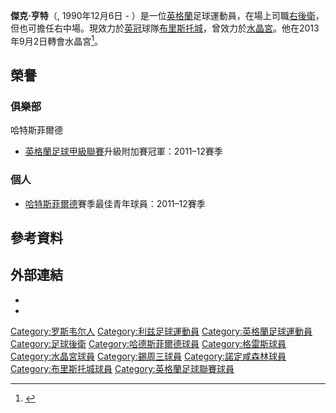 {{noteTA
|G1=Football
|G2=FAcup
}}

{{Infobox football biography
| name = 傑克·亨特<br>Jack Hunt
| image = 
| image_size = 
| caption = 
| fullname = Jack Paul Hunt<ref>{{cite web |url=https://www.efl.com/siteassets/efl-documents/efl-released-and-retained-list---2016-17.pdf |format=PDF |title=EFL Released and Retained List 2016–17 |publisher=English Football League |accessdate=5 November 2017 |archive-date=2019-10-27 |archive-url=https://web.archive.org/web/20191027234304/https://www.efl.com/siteassets/efl-documents/efl-released-and-retained-list---2016-17.pdf |dead-url=no }}</ref>
| birth_date = {{birth date and age|1990|12|6|df=y}}<ref name="11v11">{{cite web
| title = Jack Hunt
| url = https://www.11v11.com/players/jack-hunt-230674/
| publisher = 11v11
| accessdate = 5 November 2017
| archive-date = 2019-09-14
| archive-url = https://web.archive.org/web/20190914090128/https://www.11v11.com/players/jack-hunt-230674/
| dead-url = no
}}</ref>
| birth_place = [[英格蘭|英格蘭]][[羅斯韋爾|羅斯韋爾]]
| height = {{height|m=1.75}}<ref name="11v11"/>
| position = [[後衛|後衛]]
| currentclub = [[布里斯托尔城足球俱乐部|布里斯托城]]
| clubnumber = 2
| youthyears1 = 1999–2009
| youthclubs1 = [[哈德斯菲尔德足球俱乐部|哈特斯菲爾德]]
| years1 = 2009–2013
| clubs1 = [[哈德斯菲尔德足球俱乐部|哈特斯菲爾德]]
| caps1 = 104
| goals1 = 2
| years2 = 2010
| clubs2 = → [[格雷斯竞技足球俱乐部|格雷斯]] (loan)
| caps2 = 4
| goals2 = 0
| years3 = 2010–2011
| clubs3 = → [[切斯特菲尔德足球俱乐部|車士打菲特]] (loan)
| caps3 = 20
| goals3 = 0
| years4 = 2013–2016
| clubs4 = [[水晶宮足球俱樂部|水晶宮]]
| caps4 = 0
| goals4 = 0
| years5 = 2014
| clubs5 = → [[巴恩斯利足球俱乐部|班士利]] (loan)
| caps5 = 11
| goals5 = 0
| years6 = 2014
| clubs6 = → [[诺丁汉森林足球俱乐部|諾定咸森林]] (loan)
| caps6 = 17
| goals6 = 0
| years7 = 2015
| clubs7 = → [[罗瑟勒姆足球俱乐部|洛達咸]] (loan)
| caps7 = 16
| goals7 = 0
| years8 = 2015–2016
| clubs8 = → [[谢周三足球俱乐部|錫周三]] (loan)
| caps8 = 15
| goals8 = 0
| years9 = 2016–2018
| clubs9 = [[谢周三足球俱乐部|錫周三]]
| caps9 = 85
| goals9 = 0
| years10 = 2018–
| clubs10 = [[布里斯托尔城足球俱乐部|布里斯托城]]
| caps10 = 73
| goals10 = 3
| club-update = 17 October 2020 (UTC)
}}

'''傑克·亨特'''（'''{{lang-en|Jack Hunt}}''', 1990年12月6日 - ）是一位[[英格蘭|英格蘭]]足球運動員，在場上司職[[後衛|右後衛]]，但也可擔任右中場。現效力於[[英冠|英冠]]球隊[[布里斯托尔城足球俱乐部|布里斯托城]]，曾效力於[[水晶宮足球俱樂部|水晶宮]]。他在2013年9月2日轉會水晶宮<ref>{{cite news |url=http://www.dailymail.co.uk/sport/football/article-2408799/Crystal-Palace-sign-Huddersfield-defender-Jack-Hunt.html?ITO=1490&ns_mchannel=rss&ns_campaign=1490 |title=Palace confirm signing of Huddersfield defender Hunt on four-year deal |first=John |last=Drayton |date=2 September 2013 |accessdate=2 September 2013 |publisher=[[Daily_Mail|Daily Mail]] |location=London |archive-date=2016-09-18 |archive-url=https://web.archive.org/web/20160918060106/http://www.dailymail.co.uk/sport/football/article-2408799/Crystal-Palace-sign-Huddersfield-defender-Jack-Hunt.html?ITO=1490&ns_mchannel=rss&ns_campaign=1490 |dead-url=no }}</ref>。

== 榮譽 ==
=== 俱樂部 ===
;{{flagicon|ENG}} 哈特斯菲爾德
* [[英格蘭足球甲級聯賽|英格蘭足球甲級聯賽]]升級附加賽冠軍：2011–12賽季

=== 個人 ===
* [[哈德斯菲尔德足球俱乐部|哈特斯菲爾德]]賽季最佳青年球員：2011–12賽季

==參考資料==
{{Reflist}}

==外部連結==
*{{soccerbase|52946}}
*{{Soccerway}}


{{DEFAULTSORT:Hunt, Jack}}
[[Category:罗斯韦尔人|Category:罗斯韦尔人]]
[[Category:利兹足球運動員|Category:利兹足球運動員]]
[[Category:英格蘭足球運動員|Category:英格蘭足球運動員]]
[[Category:足球後衛|Category:足球後衛]]
[[Category:哈德斯菲爾德球員|Category:哈德斯菲爾德球員]]
[[Category:格雷斯球員|Category:格雷斯球員]]
[[Category:水晶宮球員|Category:水晶宮球員]]
[[Category:錫周三球員|Category:錫周三球員]]
[[Category:諾定咸森林球員|Category:諾定咸森林球員]]
[[Category:布里斯托城球員|Category:布里斯托城球員]]
[[Category:英格蘭足球聯賽球員|Category:英格蘭足球聯賽球員]]